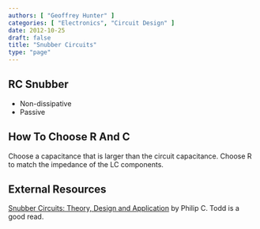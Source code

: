 ```yaml
---
authors: [ "Geoffrey Hunter" ]
categories: [ "Electronics", "Circuit Design" ]
date: 2012-10-25
draft: false
title: "Snubber Circuits"
type: "page"
---
```



<WarningIsNotes />

## RC Snubber

* Non-dissipative
* Passive

## How To Choose R And C

Choose a capacitance that is larger than the circuit capacitance. Choose R to match the impedance of the LC components.

## External Resources

[Snubber Circuits: Theory, Design and Application](http://www.electro-tech-online.com/custompdfs/2009/02/slup100.pdf) by Philip C. Todd is a good read.
